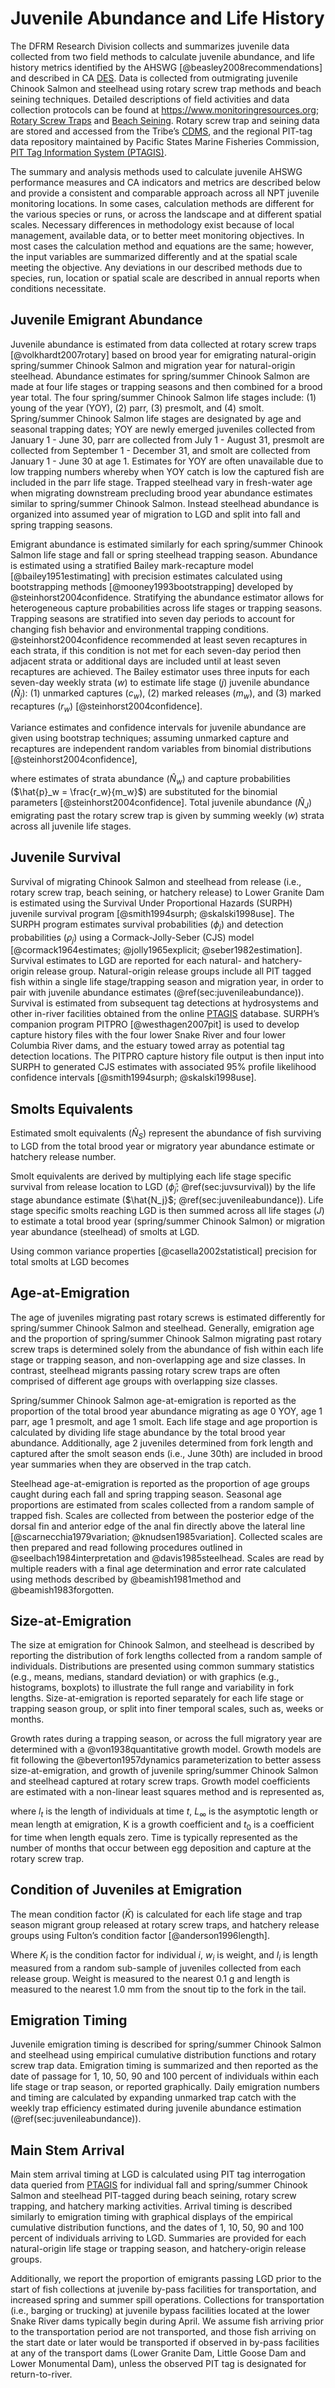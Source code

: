 # Juvenile Abundance and Life History {#chap:juvenile}

The DFRM Research Division collects and summarizes juvenile data collected from two field methods to calculate juvenile abundance, and life history metrics identified by the AHSWG [@beasley2008recommendations] and described in CA [DES](http://www.streamnet.org/coordinated-assessments-des/). Data is collected from outmigrating juvenile Chinook Salmon and steelhead using rotary screw trap methods and beach seining techniques. Detailed descriptions of field activities and data collection protocols can be found at [https://www.monitoringresources.org](https://www.monitoringresources.org); [Rotary Screw Traps](https://www.monitoringresources.org/Document/Protocol/Details/2242) and [Beach Seining](https://www.monitoringresources.org/Document/Protocol/Details/2243). Rotary screw trap and seining data are stored and accessed from the Tribe's [CDMS](https://npt-cdms.nezperce.org/), and the regional PIT-tag data repository maintained by Pacific States Marine Fisheries Commission, [PIT Tag Information System (PTAGIS)](https://ptagis.org).

The summary and analysis methods used to calculate juvenile AHSWG performance measures and CA indicators and metrics are described below and provide a consistent and comparable approach across all NPT juvenile monitoring locations. In some cases, calculation methods are different for the various species or runs, or across the landscape and at different spatial scales. Necessary differences in methodology exist because of local management, available data, or to better meet monitoring objectives. In most cases the calculation method and equations are the same; however, the input variables are summarized differently and at the spatial scale meeting the objective. Any deviations in our described methods due to species, run, location or spatial scale are described in annual reports when conditions necessitate.


<!--## Index of Juvenile Abundance {#sec:juvdensity}

Juvenile density is estimated using snorkel surveys and underwater fish observations. Techniques and methods used for estimating fish density from underwater observations are described in @petrosky1985idaho, @hankin1988estimating, @thurow1994underwater and more recently in @apperson2015field. Survey transects were chosen at random and divided into strata containing multiple sampling sites based on channel and habitat type. Channel types include confined, steep gradient reaches (Type B), and lower gradient, meandering reaches (Type C) [@rosgen1985stream]. Each transect includes one or more habitat strata and is confined at both the upper and lower boundaries by a hydraulic control which is defined as a change in habitat type [@van1983sampling; @mccain1992comparison]. Four habitat strata are used: pool, riffle, run, and pocket water. Pool, riffle, and run units correspond to the definitions of @bisson1982system. Pocket water is predominantly high gradient flow with numerous protruding boulders or other large obstructions that create scour holes (pockets) or eddies [@mccain1992comparison].

Surveys are limited to periods of the day when fish are most active and visibility is best for observation. To ensure adequate light surveys are limited to between 1000 and 1800 hours. Surveys are also limited to periods when water temperatures are above 10 degrees Celsius, with the exception of streams that remain colder for the entire day [@thurow1994underwater]. Underwater visibilities are measured to determine the most efficient fish viewing distance between snorkelers. To measure underwater visibility, a Secchi disk or similar object is placed in the water. A submerged snorkeler observes the Secchi disk while drifting downstream until they are no longer able to observe the Secchi disk or object. The distance between the Secchi disk or object and the last point it is observed is measured as the underwater visibility. Snorkelers are then arranged across the entire stream at distances appropriate for visibility conditions. All Salmonids are identified, counted, and total length estimates are recorded. Presence of non-Salmonids is noted. The length and width of sample sites are measured to determine the sample area. Observed fish densities (number per 100 m$^2$) and index abundance estimates are calculated for each stratum as described in [@nemeth1996idaho].
-->
## Juvenile Emigrant Abundance {#sec:juvenileabundance}

Juvenile abundance is estimated from data collected at rotary screw traps [@volkhardt2007rotary] based on brood year for emigrating natural-origin spring/summer Chinook Salmon and migration year for natural-origin steelhead. Abundance estimates for spring/summer Chinook Salmon are made at four life stages or trapping seasons and then combined for a brood year total. The four spring/summer Chinook Salmon life stages include: (1) young of the year (YOY), (2) parr, (3) presmolt, and (4) smolt. Spring/summer Chinook Salmon life stages are designated by age and seasonal trapping dates; YOY are newly emerged juveniles collected from January 1 - June 30, parr are collected from July 1 - August 31, presmolt are collected from September 1 - December 31, and smolt are collected from January 1 - June 30 at age 1. Estimates for YOY are often unavailable due to low trapping numbers whereby when YOY catch is low the captured fish are included in the parr life stage. Trapped steelhead vary in fresh-water age when migrating downstream precluding brood year abundance estimates similar to spring/summer Chinook Salmon. Instead steelhead abundance is organized into assumed year of migration to LGD and split into fall and spring trapping seasons.

Emigrant abundance is estimated similarly for each spring/summer Chinook Salmon life stage and fall or spring steelhead trapping season. Abundance is estimated using a stratified Bailey mark-recapture model [@bailey1951estimating] with precision estimates calculated using bootstrapping methods [@mooney1993bootstrapping] developed by @steinhorst2004confidence. Stratifying the abundance estimator allows for heterogeneous capture probabilities across life stages or trapping seasons. Trapping seasons are stratified into seven day periods to account for changing fish behavior and environmental trapping conditions. @steinhorst2004confidence recommended at least seven recaptures in each strata, if this condition is not met for each seven-day period then adjacent strata or additional days are included until at least seven recaptures are achieved. The Bailey estimator uses three inputs for each seven-day weekly strata ($w$) to estimate life stage ($j$) juvenile abundance ($\hat{N}_j$): (1) unmarked captures ($c_w$), (2) marked releases ($m_w$), and (3) marked recaptures ($r_w$) [@steinhorst2004confidence]. <!--All calculations are completed with the **R** statistical programming language [@R-base] and the **cuyem** package [@cuyem2021]. -->

\begin{equation}
			\hat{N}_j = \sum_{w=1}^{W} \frac{c_w(m_w+1)}{(r_w+1)} (\#eq:bailey)
\end{equation}

Variance estimates and confidence intervals for juvenile abundance are given using bootstrap techniques; assuming unmarked capture and recaptures are independent random variables from binomial distributions [@steinhorst2004confidence],

\begin{eqnarray}
			c_w \sim Binomial(\hat{N}_w,\hat{p}_w) \\
			r_w \sim Binomial(m_w,\hat{p}_w)
\end{eqnarray}

where estimates of strata abundance ($\hat{N}_w$) and capture probabilities ($\hat{p}_w = \frac{r_w}{m_w}$) are substituted for the binomial parameters [@steinhorst2004confidence]. Total juvenile abundance ($\hat{N}_J$) emigrating past the rotary screw trap is given by summing weekly ($w$) strata across all juvenile life stages.

## Juvenile Survival {#sec:juvsurvival}

Survival of migrating Chinook Salmon and steelhead from release (i.e., rotary screw trap, beach seining, or hatchery release) to Lower Granite Dam is estimated using the Survival Under Proportional Hazards (SURPH) juvenile survival program [@smith1994surph; @skalski1998use]. The SURPH program estimates survival probabilities ($\phi_j$) and detection probabilities ($\rho_j$) using a Cormack-Jolly-Seber (CJS) model [@cormack1964estimates; @jolly1965explicit; @seber1982estimation]. Survival estimates to LGD are reported for each natural- and hatchery-origin release group. Natural-origin release groups include all PIT tagged fish within a single life stage/trapping season and migration year, in order to pair with juvenile abundance estimates (\@ref(sec:juvenileabundance)). Survival is estimated from subsequent tag detections at hydrosystems and other in-river facilities obtained from the online [PTAGIS](https://www.ptagis.org) database. SURPH's companion program PITPRO [@westhagen2007pit] is used to develop capture history files with the four lower Snake River and four lower Columbia River dams, and the estuary towed array as potential tag detection locations. The PITPRO capture history file output is then input into SURPH to generated CJS estimates with associated 95% profile likelihood confidence intervals [@smith1994surph; @skalski1998use].


## Smolts Equivalents {#sec:smolts}

Estimated smolt equivalents ($\hat{N}_{S}$) represent the abundance of fish surviving to LGD from the total brood year or migratory year abundance estimate or hatchery release number.

\begin{equation}
			\hat{N}_{S} = \sum_{j=1}^{J}\hat{N}_j * \hat{\phi}_j
\end{equation}

Smolt equivalents are derived by multiplying each life stage specific survival from release location to LGD ($\hat{\phi}_j$; \@ref(sec:juvsurvival)) by the life stage abundance estimate ($\hat{N_j}$; \@ref(sec:juvenileabundance)). Life stage specific smolts reaching LGD is then summed across all life stages ($J$) to estimate a total brood year (spring/summer Chinook Salmon) or migration year abundance (steelhead) of smolts at LGD.
		
Using common variance properties [@casella2002statistical] precision for total smolts at LGD becomes

\begin{equation}
			Var(\hat{N}_{S}) = \sum_{j=1}^{J} ( \hat{N}_j^2 Var(\hat{\phi}_j) + \hat{\phi}_j^2 Var(\hat{N}_j) + Var(\hat{N}_j)Var(\hat{\phi}_j)).
\end{equation}

<!--## Juvenile Survival to First Mainstem Dam {#sec:totaljuvsurvival}

Aggregated juvenile survival ($\Phi$) is given by the ratio of total juveniles surviving to Lower Granite Dam ($\hat{N}_S$; \@ref(sec:smolts)) to juvenile emigrant abundance ($\hat{N}_J$; \@ref(sec:juvenileabundance)).

\begin{equation}
			 \Phi = \frac{\hat{N}_S}{\hat{N}_J}
\end{equation}
		 
An approximate variance estimator, given by the delta method [@casella2002statistical], becomes,

\begin{eqnarray}
			Var(\Phi) = \bigg(\frac{1}{\hat{N}_J^2}\bigg)Var(\hat{N}_S) + \bigg(\frac{\hat{N}_S^2}{\hat{N}_J^4}\bigg)Var(\hat{N}_J).
\end{eqnarray} -->

## Age-at-Emigration {#sec:ageemigration}

The age of juveniles migrating past rotary screws is estimated differently for spring/summer Chinook Salmon and steelhead. Generally, emigration age and the proportion of spring/summer Chinook Salmon migrating past rotary screw traps is determined solely from the abundance of fish within each life stage or trapping season, and non-overlapping age and size classes. In contrast, steelhead migrants passing rotary screw traps are often comprised of different age groups with overlapping size classes. 

Spring/summer Chinook Salmon age-at-emigration is reported as the proportion of the total brood year abundance migrating as age 0 YOY, age 1 parr, age 1 presmolt, and age 1 smolt. Each life stage and age proportion is calculated by dividing life stage abundance by the total brood year abundance. Additionally, age 2 juveniles determined from fork length and captured after the smolt season ends (i.e., June 30th) are included in brood year summaries when they are observed in the trap catch. 

Steelhead age-at-emigration is reported as the proportion of age groups caught during each fall and spring trapping season. Seasonal age proportions are estimated from scales collected from a random sample of trapped fish. Scales are collected from between the posterior edge of the dorsal fin and anterior edge of the anal fin directly above the lateral line [@scarnecchia1979variation; @knudsen1985variation]. Collected scales are then prepared and read following procedures outlined in @seelbach1984interpretation and @davis1985steelhead. Scales are read by multiple readers with a final age determination and error rate calculated using methods described by @beamish1981method and @beamish1983forgotten.

## Size-at-Emigration {#sec:sizeemigration}

The size at emigration for Chinook Salmon, and steelhead is described by reporting the distribution of fork lengths collected from a random sample of individuals. Distributions are presented using common summary statistics (e.g., means, medians, standard deviation) or with graphics (e.g., histograms, boxplots) to illustrate the full range and variability in fork lengths. Size-at-emigration is reported separately for each life stage or trapping season group, or split into finer temporal scales, such as, weeks or months.

Growth rates during a trapping season, or across the full migratory year are determined with a @von1938quantitative growth model. Growth models are fit following the @beverton1957dynamics parameterization to better assess size-at-emigration, and growth of juvenile spring/summer Chinook Salmon and steelhead captured at rotary screw traps. Growth model coefficients are estimated with a non-linear least squares method and is represented as, 

\begin{equation}
  l_t = L_{\infty} (1-e^{(-K(t-t_0))}). (\#eq:vonbertalanffy),
\end{equation} 
 
where $l_t$ is the length of individuals at time $t$, $L_\infty$ is the asymptotic length or mean length at emigration, K is a growth coefficient and $t_0$ is a coefficient for time when length equals zero.  Time is typically represented as the number of months that occur between egg deposition and capture at the rotary screw trap.


## Condition of Juveniles at Emigration {#sec:conditionfac}
The mean condition factor ($\bar{K}$) is calculated for each life stage and trap season migrant group released at rotary screw traps, and hatchery release groups using Fulton’s condition factor [@anderson1996length].

\begin{equation}
  K_i = (w_i / l_i^3)*100,000 (\#eq:condfactor)
\end{equation}

Where $K_i$ is the condition factor for individual $i$, $w_i$ is weight, and $l_i$ is length measured from a random sub-sample of juveniles collected from each release group. Weight is measured to the nearest 0.1 g and length is measured to the nearest 1.0 mm from the snout tip to the fork in the tail.  

## Emigration Timing {#sec:emigrationtime}
Juvenile emigration timing is described for spring/summer Chinook Salmon and steelhead using empirical cumulative distribution functions and rotary screw trap data. Emigration timing is summarized and then reported as the date of passage for 1, 10, 50, 90 and 100 percent of individuals within each life stage or trap season, or reported graphically. Daily emigration numbers and timing are calculated by expanding unmarked trap catch with the weekly trap efficiency estimated during juvenile abundance estimation (\@ref(sec:juvenileabundance)). 

## Main Stem Arrival {#sec:mainstemarrival}
Main stem arrival timing at LGD is calculated using PIT tag interrogation data queried from [PTAGIS](https://www.ptagis.org) for individual fall and spring/summer Chinook Salmon and steelhead PIT-tagged during beach seining, rotary screw trapping, and hatchery marking activities. Arrival timing is described similarly to emigration timing with graphical displays of the empirical cumulative distribution functions, and the dates of 1, 10, 50, 90 and 100 percent of individuals arriving to LGD. Summaries are provided for each natural-origin life stage or trapping season, and hatchery-origin release groups. 

Additionally, we report the proportion of emigrants passing LGD prior to the start of fish collections at juvenile by-pass facilities for transportation, and increased spring and summer spill operations. Collections for transportation (i.e., barging or trucking) at juvenile bypass facilities located at the lower Snake River dams typically begin during April. We assume fish arriving prior to the transportation period are not transported, and those fish arriving on the start date or later would be transported if observed in by-pass facilities at any of the transport dams (Lower Granite Dam, Little Goose Dam and Lower Monumental Dam), unless the observed PIT tag is designated for return-to-river.
